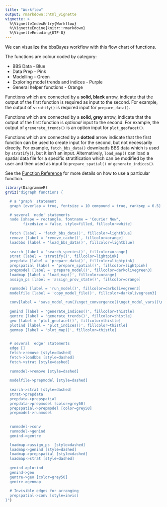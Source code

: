 ```yaml
---
title: "Workflow"
output: rmarkdown::html_vignette
vignette: >
  %\VignetteIndexEntry{Workflow}
  %\VignetteEngine{knitr::rmarkdown}
  %\VignetteEncoding{UTF-8}
---
```


We can visualize the bbsBayes workflow with this flow chart of functions.

The functions are colour coded by category:

- BBS Data - Blue
- Data Prep - Pink
- Modelling - Green
- Exploring model trends and indices - Purple
- General helper functions - Orange

Functions which are connected by a **solid, black** arrow, indicate that the
output of the first function is required as input to the second. For example,
the output of `stratify()` is required input for `prepare_data()`.

Functions which are connected by a **solid, grey** arrow, indicate that the
output of the first function is *optional* input to the second. For example, the
output of `grenerate_trends()` is an option input for `plot_geofacet()`.

Functions which are connected by a **dotted** arrow indicate that the first 
function can be used to create input for the second, but not necessarily 
directly. For example, `fetch_bbs_data()` downloads BBS data which is used by
`stratify()`, but it isn't an input. Alternatively, `load_map()` can load
a spatial data file for a specific stratification which can be modified by the
user and then used as input to `prepare_spatial()` or `generate_indices()`. 

See the [Function Reference](../reference) for more details on how to use a
particular function.

```r
library(DiagrammeR)
grViz("digraph functions {

  # a 'graph' statement
  graph [overlap = true, fontsize = 10 compound = true, ranksep = 0.5]

  # several 'node' statements
  node [shape = rectangle, fontname = 'Courier New', 
        fixedsize = false, style=filled, fillcolor=white]
        
  fetch [label = 'fetch_bbs_data()', fillcolor=lightblue]
  remove [label = 'remove_cache()', fillcolor=orange]
  loadbbs [label = 'load_bbs_data()', fillcolor=lightblue]
  
  search [label = 'search_species()', fillcolor=orange]
  strat [label = 'stratify()', fillcolor=lightpink]
  prepdata [label = 'prepare_data()', fillcolor=lightpink]
  prepspatial [label = 'prepare_spatial()', fillcolor=lightpink]
  prepmodel [label = 'prepare_model()', fillcolor=darkolivegreen3]
  loadmap [label = 'load_map()', fillcolor=orange]
  assign_ps [label = 'assign_prov_state()', fillcolor=orange]

  runmodel [label = 'run_model()', fillcolor=darkolivegreen3]
  modelfile [label = 'copy_model_file()', fillcolor=darkolivegreen3]
  
  conv[label = 'save_model_run()\nget_convergence()\nget_model_vars()\nget_summary()', fillcolor=darkolivegreen3]
  
  genind [label = 'generate_indices()', fillcolor=thistle]
  gentre [label = 'generate_trends()', fillcolor=thistle]
  geo [label = 'plot_geofacet()', fillcolor=thistle]
  plotind [label = 'plot_indices()', fillcolor=thistle]
  genmap [label = 'plot_map()', fillcolor=thistle]
  

  # several 'edge' statements
  edge []
  fetch->remove [style=dashed]
  fetch->loadbbs [style=dashed]
  fetch->strat [style=dashed]
  
  runmodel->remove [style=dashed]
  
  modelfile->prepmodel [style=dashed]
  
  search->strat [style=dashed]
  strat->prepdata
  prepdata->prepspatial
  prepdata->prepmodel [color=grey50]
  prepspatial->prepmodel [color=grey50]
  prepmodel->runmodel
  
  
  runmodel->conv
  runmodel->genind
  genind->gentre

  loadmap->assign_ps  [style=dashed] 
  loadmap->genind [style=dashed] 
  loadmap->prepspatial [style=dashed] 
  loadmap->strat [style=dashed] 
  
  genind->plotind
  genind->geo
  gentre->geo [color=grey50]
  gentre->genmap
  
  # Invisible edges for arranging
  prepspatial->conv [style=invis]
}")
```



